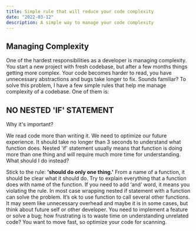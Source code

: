 ```yaml
---
title: Simple rule that will reduce your code complexity
date: "2022-03-12"
description: A simple way to manage your code complexity
---
```


## Managing Complexity

One of the hardest responsibilities as a developer is managing complexity. You start a new project with fresh codebase, but after a few months things getting more complex. Your code becomes harder to read, you have unnecessary abstractions and bugs take longer to fix. Sounds familiar?
To solve this problem, I have a few simple rules that help me manage complexity of a codebase.
One of them is:

## **NO NESTED 'IF' STATEMENT**

Why it's important?

We read code more than writing it. We need to optimize our future experience. It should take no longer than 3 seconds to understand what function does. Nested 'if' statement usually means that function is doing more than one thing and will require much more time for understanding.
What should I do instead?

Stick to the rule: **'should do only one thing.'** From a name of a function, it should be clear what it should do. Try to explain everything that a function does with name of the function. If you need to add ‘and’ word, it means you violating the rule. In most case wrapping nested if statement with a function can solve the problem. It’s ok to use function to call several other functions.
It may seem like unnecessary overhead and maybe it is in some cases, but think about future self or other developer. You need to implement a feature or solve a bug; how frustrating is to waste time on understanding unrelated code? You want to move fast, so optimize your code for scanning.
